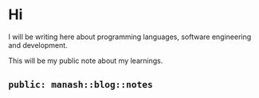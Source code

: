 # Hi

I will be writing here about programming languages, software engineering and development.

This will be my public note about my learnings.

## `public: manash::blog::notes`

<br />


<HeatMap />
